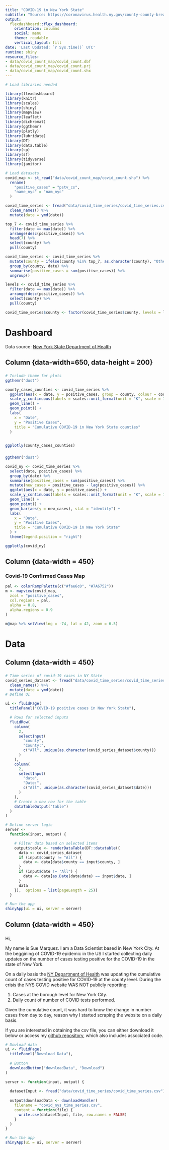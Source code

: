 ```yaml
---
title: "COVID-19 in New York State"
subtitle: "Source: https://coronavirus.health.ny.gov/county-county-breakdown-positive-cases"
output:
  flexdashboard::flex_dashboard:
    orientation: columns
    social: menu
    theme: readable
    vertical_layout: fill
date: 'Last Updated: `r Sys.time()` UTC'
runtime: shiny
resource_files:
- data/covid_count_map/covid_count.dbf
- data/covid_count_map/covid_count.prj
- data/covid_count_map/covid_count.shx
---
```


```r
# Load libraries needed

library(flexdashboard)
library(knitr)
library(scales)
library(shiny)
library(mapview)
library(leaflet)
library(dichromat)
library(ggthemr)
library(plotly)
library(lubridate)
library(DT)
library(data.table)
library(sp)
library(sf)
library(tidyverse)
library(janitor)

# Load datasets
covid_map <- st_read("data/covid_count_map/covid_count.shp") %>%
  rename(
    "positive_cases" = "pstv_cs",
    "name_nyc" = "nam_nyc"
  )

covid_time_series <- fread("data/covid_time_series/covid_time_series.csv") %>%
  clean_names() %>%
  mutate(date = ymd(date))

top_7 <- covid_time_series %>%
  filter(date == max(date)) %>%
  arrange(desc(positive_cases)) %>%
  head(7) %>%
  select(county) %>%
  pull(county)

covid_time_series <- covid_time_series %>%
  mutate(county = ifelse(county %in% top_7, as.character(county), "Other")) %>%
  group_by(county, date) %>%
  summarise(positive_cases = sum(positive_cases)) %>%
  ungroup()

levels <- covid_time_series %>%
  filter(date == max(date)) %>%
  arrange(desc(positive_cases)) %>%
  select(county) %>%
  pull(county)

covid_time_series$county <- factor(covid_time_series$county, levels = levels)
```


Dashboard
====================================================================== 

Data source: [New York State Department of Health](https://coronavirus.health.ny.gov/county-county-breakdown-positive-cases)

Column {data-width=650, data-height = 200}
-----------------------------------------------------------------------

###

```r
# Include theme for plots
ggthemr("dust")

county_cases_counties <- covid_time_series %>%
  ggplot(aes(x = date, y = positive_cases, group = county, colour = county)) +
  scale_y_continuous(labels = scales::unit_format(unit = "K", scale = 10e-4)) +
  geom_line() +
  geom_point() +
  labs(
    x = "Date",
    y = "Positive Cases",
    title = "Cumulative COVID-19 in New York State counties"
  )
  

ggplotly(county_cases_counties)
```

### 

```r
ggthemr("dust")

covid_ny <- covid_time_series %>%
  select(date, positive_cases) %>%
  group_by(date) %>%
  summarise(positive_cases = sum(positive_cases)) %>%
  mutate(new_cases = positive_cases - lag(positive_cases)) %>%
  ggplot(aes(x = date, y = positive_cases)) +
  scale_y_continuous(labels = scales::unit_format(unit = "K", scale = 10e-4)) +
  geom_line() +
  geom_point() +
  geom_bar(aes(y = new_cases), stat = "identity") +
  labs(
    x = "Date",
    y = "Positive Cases",
    title = "Cumulative COVID-19 in New York State"
  ) +
  theme(legend.position = "right")

ggplotly(covid_ny)
```


Column {data-width = 450}
-----------------------------------------------------------------------

### Covid-19 Confirmed Cases Map 

```r

pal <- colorRampPalette(c("#fae6c0", "#7A6752"))
m <- mapview(covid_map,
  zcol = "positive_cases",
  col.regions = pal,
  alpha = 0.8,
  alpha.regions = 0.9
)

m@map %>% setView(lng = -74, lat = 42, zoom = 6.5)
```


Data
====================================================================== 

Column {data-width = 450}
-----------------------------------------------------------------------

###

```r

# Time series of covid-19 cases in NY State
covid_series_dataset <- fread("data/covid_time_series/covid_time_series.csv") %>%
  clean_names() %>%
  mutate(date = ymd(date))
# Define UI

ui <- fluidPage(
  titlePanel("COVID-19 positive cases in New York State"),

  # Rows for selected inputs
  fluidRow(
    column(
      2,
      selectInput(
        "county",
        "County:",
        c("All", unique(as.character(covid_series_dataset$county)))
      )
    ),
    column(
      2,
      selectInput(
        "date",
        "Date:",
        c("All", unique(as.character(covid_series_dataset$date)))
      )
    ),
    # Create a new row for the table
    dataTableOutput("table")
  )
)

# Define server logic
server <-
  function(input, output) {

    # Filter data based on selected items
    output$table <- renderDataTable(DT::datatable({
      data <- covid_series_dataset
      if (input$county != "All") {
        data <- data[data$county == input$county, ]
      }
      if (input$date != "All") {
        data <- data[as.Date(data$date) == input$date, ]
      }
      data
    }),  options = list(pageLength = 25))
  }

# Run the app
shinyApp(ui = ui, server = server)
```

Column {data-width = 450}
-----------------------------------------------------------------------

### 

Hi, 

My name is Sue Marquez. I am a Data Scientist based in New York City. At the beggining of COVID-19 epidemic in the US I started collecting daily updates on the number of cases testing positive for the COVID-19 in the state of New York. 

On a daily basis the [NY Department of Health](https://coronavirus.health.ny.gov/county-county-breakdown-positive-cases) was updating the cumulative count of cases testing positive for COVID-19 at the county level. During the crisis the NYS COVID website WAS NOT publicly reporting:

1. Cases at the borough level for New York City. 
2. Daily count of number of COVID tests performed.

Given the cumulative count, it was hard to know the change in number cases from day to day, reason why I started scraping the website on a daily basis. 

If you are interested in obtaining the csv file, you can either download it below or access my [github repository](https://github.com/Suemarquez/covid_nys), which also includes associated code. 




```r
# Dowload data 
ui <- fluidPage(
  titlePanel("Download Data"),
  
  # Button
  downloadButton("downloadData", "Download")
)

server <- function(input, output) {
  
  datasetInput <- fread("data/covid_time_series/covid_time_series.csv")
  
  output$downloadData <- downloadHandler(
    filename = "covid_nys_time_series.csv",
    content = function(file) {
      write.csv(datasetInput, file, row.names = FALSE)
    }
  )
}

# Run the app
shinyApp(ui = ui, server = server)
```


